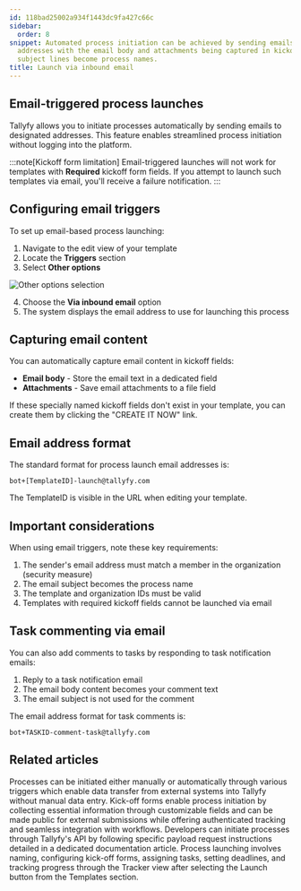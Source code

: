 ```yaml
---
id: 118bad25002a934f1443dc9fa427c66c
sidebar:
  order: 8
snippet: Automated process initiation can be achieved by sending emails to specific
  addresses with the email body and attachments being captured in kickoff fields while
  subject lines become process names.
title: Launch via inbound email
---
```


## Email-triggered process launches

Tallyfy allows you to initiate processes automatically by sending emails to designated addresses. This feature enables streamlined process initiation without logging into the platform.

:::note[Kickoff form limitation]
Email-triggered launches will not work for templates with **Required** kickoff form fields. If you attempt to launch such templates via email, you'll receive a failure notification.
:::

## Configuring email triggers

To set up email-based process launching:

1. Navigate to the edit view of your template
2. Locate the **Triggers** section
3. Select **Other options**

![Other options selection](https://screenshots.tallyfy.com/tallyfy%2Fpro%2Fdesktop-light-select-other-options-triggers.png)

4. Choose the **Via inbound email** option
5. The system displays the email address to use for launching this process

## Capturing email content

You can automatically capture email content in kickoff fields:

* **Email body** - Store the email text in a dedicated field
* **Attachments** - Save email attachments to a file field

If these specially named kickoff fields don't exist in your template, you can create them by clicking the "CREATE IT NOW" link.

## Email address format

The standard format for process launch email addresses is:

```
bot+[TemplateID]-launch@tallyfy.com
```

The TemplateID is visible in the URL when editing your template.

## Important considerations

When using email triggers, note these key requirements:

1. The sender's email address must match a member in the organization (security measure)
2. The email subject becomes the process name
3. The template and organization IDs must be valid
4. Templates with required kickoff fields cannot be launched via email

## Task commenting via email

You can also add comments to tasks by responding to task notification emails:

1. Reply to a task notification email
2. The email body content becomes your comment text
3. The email subject is not used for the comment

The email address format for task comments is:

```
bot+TASKID-comment-task@tallyfy.com
```


## Related articles
<CardGrid>
<LinkTitleCard header="<b>Launching > Triggers</b>" href="/products/pro/launching/triggers/" > Processes can be initiated either manually or automatically through various triggers which enable data transfer from external systems into Tallyfy without manual data entry. </LinkTitleCard>
<LinkTitleCard header="<b>Triggers > Launch via a kick-off form</b>" href="/products/pro/launching/triggers/kick-off-forms/" > Kick-off forms enable process initiation by collecting essential information through customizable fields and can be made public for external submissions while offering authenticated tracking and seamless integration with workflows. </LinkTitleCard>
<LinkTitleCard header="<b>Triggers > Launch via API</b>" href="/products/pro/launching/triggers/via-api/" > Developers can initiate processes through Tallyfy's API by following specific payload request instructions detailed in a dedicated documentation article. </LinkTitleCard>
<LinkTitleCard header="<b>Tutorials > Launch a process</b>" href="/products/pro/tutorials/your-first-process/" > Process launching involves naming, configuring kick-off forms, assigning tasks, setting deadlines, and tracking progress through the Tracker view after selecting the Launch button from the Templates section. </LinkTitleCard>
</CardGrid>